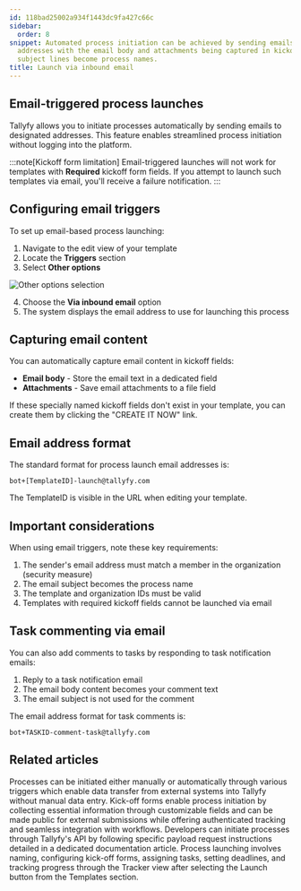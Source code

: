 ```yaml
---
id: 118bad25002a934f1443dc9fa427c66c
sidebar:
  order: 8
snippet: Automated process initiation can be achieved by sending emails to specific
  addresses with the email body and attachments being captured in kickoff fields while
  subject lines become process names.
title: Launch via inbound email
---
```


## Email-triggered process launches

Tallyfy allows you to initiate processes automatically by sending emails to designated addresses. This feature enables streamlined process initiation without logging into the platform.

:::note[Kickoff form limitation]
Email-triggered launches will not work for templates with **Required** kickoff form fields. If you attempt to launch such templates via email, you'll receive a failure notification.
:::

## Configuring email triggers

To set up email-based process launching:

1. Navigate to the edit view of your template
2. Locate the **Triggers** section
3. Select **Other options**

![Other options selection](https://screenshots.tallyfy.com/tallyfy%2Fpro%2Fdesktop-light-select-other-options-triggers.png)

4. Choose the **Via inbound email** option
5. The system displays the email address to use for launching this process

## Capturing email content

You can automatically capture email content in kickoff fields:

* **Email body** - Store the email text in a dedicated field
* **Attachments** - Save email attachments to a file field

If these specially named kickoff fields don't exist in your template, you can create them by clicking the "CREATE IT NOW" link.

## Email address format

The standard format for process launch email addresses is:

```
bot+[TemplateID]-launch@tallyfy.com
```

The TemplateID is visible in the URL when editing your template.

## Important considerations

When using email triggers, note these key requirements:

1. The sender's email address must match a member in the organization (security measure)
2. The email subject becomes the process name
3. The template and organization IDs must be valid
4. Templates with required kickoff fields cannot be launched via email

## Task commenting via email

You can also add comments to tasks by responding to task notification emails:

1. Reply to a task notification email
2. The email body content becomes your comment text
3. The email subject is not used for the comment

The email address format for task comments is:

```
bot+TASKID-comment-task@tallyfy.com
```


## Related articles
<CardGrid>
<LinkTitleCard header="<b>Launching > Triggers</b>" href="/products/pro/launching/triggers/" > Processes can be initiated either manually or automatically through various triggers which enable data transfer from external systems into Tallyfy without manual data entry. </LinkTitleCard>
<LinkTitleCard header="<b>Triggers > Launch via a kick-off form</b>" href="/products/pro/launching/triggers/kick-off-forms/" > Kick-off forms enable process initiation by collecting essential information through customizable fields and can be made public for external submissions while offering authenticated tracking and seamless integration with workflows. </LinkTitleCard>
<LinkTitleCard header="<b>Triggers > Launch via API</b>" href="/products/pro/launching/triggers/via-api/" > Developers can initiate processes through Tallyfy's API by following specific payload request instructions detailed in a dedicated documentation article. </LinkTitleCard>
<LinkTitleCard header="<b>Tutorials > Launch a process</b>" href="/products/pro/tutorials/your-first-process/" > Process launching involves naming, configuring kick-off forms, assigning tasks, setting deadlines, and tracking progress through the Tracker view after selecting the Launch button from the Templates section. </LinkTitleCard>
</CardGrid>